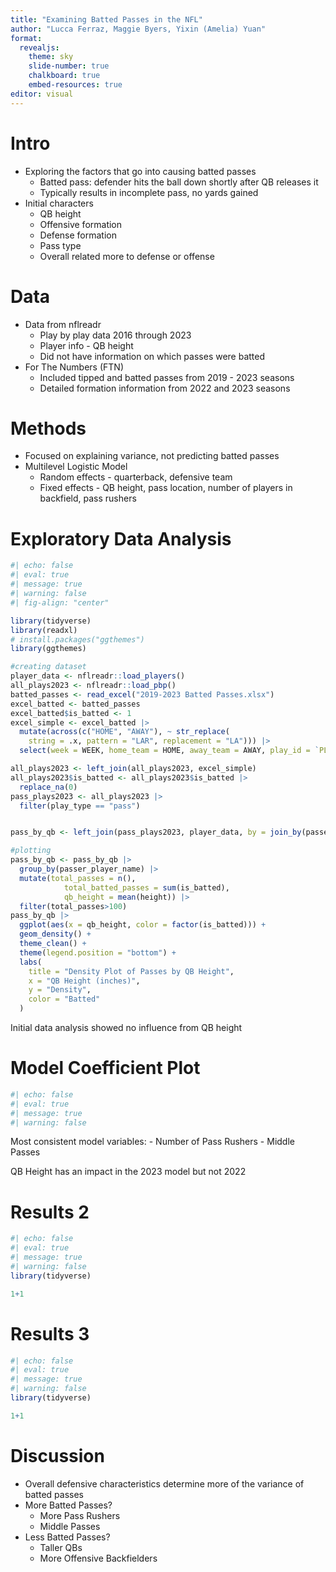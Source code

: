 ```yaml
---
title: "Examining Batted Passes in the NFL"
author: "Lucca Ferraz, Maggie Byers, Yixin (Amelia) Yuan"
format: 
  revealjs: 
    theme: sky
    slide-number: true
    chalkboard: true
    embed-resources: true
editor: visual
---
```


# Intro {.smaller}

-   Exploring the factors that go into causing batted passes
    -   Batted pass: defender hits the ball down shortly after QB releases it
    -   Typically results in incomplete pass, no yards gained
-   Initial characters
    -   QB height
    -   Offensive formation
    -   Defense formation
    -   Pass type
    -   Overall related more to defense or offense

# Data {.smaller}

-   Data from nflreadr
    -   Play by play data 2016 through 2023
    -   Player info - QB height
    -   Did not have information on which passes were batted
-   For The Numbers (FTN)
    -   Included tipped and batted passes from 2019 - 2023 seasons
    -   Detailed formation information from 2022 and 2023 seasons

# Methods {.smaller}

-   Focused on explaining variance, not predicting batted passes
-   Multilevel Logistic Model
    -   Random effects - quarterback, defensive team
    -   Fixed effects - QB height, pass location, number of players in backfield, pass rushers

# Exploratory Data Analysis {.smaller}
```r
#| echo: false
#| eval: true
#| message: true
#| warning: false
#| fig-align: "center"

library(tidyverse)
library(readxl)
# install.packages("ggthemes")
library(ggthemes)

#creating dataset
player_data <- nflreadr::load_players()
all_plays2023 <- nflreadr::load_pbp()
batted_passes <- read_excel("2019-2023 Batted Passes.xlsx")
excel_batted <- batted_passes
excel_batted$is_batted <- 1
excel_simple <- excel_batted |> 
  mutate(across(c("HOME", "AWAY"), ~ str_replace(
    string = .x, pattern = "LAR", replacement = "LA"))) |> 
  select(week = WEEK, home_team = HOME, away_team = AWAY, play_id = `PLAY ID`, is_batted)

all_plays2023 <- left_join(all_plays2023, excel_simple)
all_plays2023$is_batted <- all_plays2023$is_batted |> 
  replace_na(0)
pass_plays2023 <- all_plays2023 |> 
  filter(play_type == "pass")


pass_by_qb <- left_join(pass_plays2023, player_data, by = join_by(passer_player_id == gsis_id)) 

#plotting
pass_by_qb <- pass_by_qb |> 
  group_by(passer_player_name) |>   
  mutate(total_passes = n(), 
            total_batted_passes = sum(is_batted), 
            qb_height = mean(height)) |> 
  filter(total_passes>100)
pass_by_qb |> 
  ggplot(aes(x = qb_height, color = factor(is_batted))) +
  geom_density() +
  theme_clean() +
  theme(legend.position = "bottom") + 
  labs(
    title = "Density Plot of Passes by QB Height", 
    x = "QB Height (inches)", 
    y = "Density", 
    color = "Batted"
  ) 
```
::: {.r-stack}
Initial data analysis showed no influence from QB height
:::

# Model Coefficient Plot {.smaller}
```r
#| echo: false
#| eval: true
#| message: true
#| warning: false


```
::: {.r-stack}
Most consistent model variables: 
- Number of Pass Rushers
- Middle Passes

QB Height has an impact in the 2023 model but not 2022
:::


# Results 2 {.smaller}
```r
#| echo: false
#| eval: true
#| message: true
#| warning: false
library(tidyverse)

1+1
```


# Results 3 {.smaller}
```r
#| echo: false
#| eval: true
#| message: true
#| warning: false
library(tidyverse)

1+1
```


# Discussion {.smaller}
-   Overall defensive characteristics determine more of the variance of batted passes
-   More Batted Passes?
    - More Pass Rushers
    - Middle Passes
-   Less Batted Passes?
    - Taller QBs
    - More Offensive Backfielders
